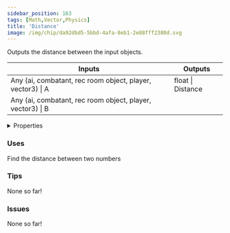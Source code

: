 ```yaml
---
sidebar_position: 163
tags: [Math,Vector,Physics]
title: 'Distance'
image: /img/chip/da92dbd5-5bbd-4afa-8eb1-2e88fff2380d.svg
---
```


Outputs the distance between the input objects.



<IChip uuid="da92dbd5-5bbd-4afa-8eb1-2e88fff2380d"/>

<table><thead><tr><th>Inputs</th><th>Outputs</th></tr></thead><tbody><tr><td>Any (ai, combatant, rec room object, player, vector3) | A</td><td>float | Distance</td></tr><tr><td>Any (ai, combatant, rec room object, player, vector3) | B</td><td /></tr></tbody></table>

<details>
  <summary>Properties</summary>
  <div>
    <div>
    <table>
      <tbody>
        <tr>
          <td>Is beta required?</td>
          <td>No</td>
        </tr>
        <tr>
          <td>Is chip a trolling risk?</td>
          <td>No</td>
        </tr>
        <tr>
          <td>Is chip a role assignment risk?</td>
          <td>No</td>
        </tr>
        <tr>
          <td>Chip UUID</td>
          <td>da92dbd5-5bbd-4afa-8eb1-2e88fff2380d</td>
        </tr>
        <tr>
          <td>Room availability</td>
          <td>Available everywhere</td>
        </tr>
      </tbody>
    </table>
    </div>
  </div>
</details>

### Uses

Find the distance between two numbers 

### Tips

None so far!

### Issues

None so far!
